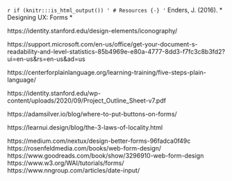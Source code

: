 `r if (knitr:::is_html_output()) '
# Resources {-}
'`
Enders, J. (2016). * Designing UX: Forms *

https://identity.stanford.edu/design-elements/iconography/

https://support.microsoft.com/en-us/office/get-your-document-s-readability-and-level-statistics-85b4969e-e80a-4777-8dd3-f7fc3c8b3fd2?ui=en-us&rs=en-us&ad=us

https://centerforplainlanguage.org/learning-training/five-steps-plain-language/

https://identity.stanford.edu/wp-content/uploads/2020/09/Project_Outline_Sheet-v7.pdf

https://adamsilver.io/blog/where-to-put-buttons-on-forms/

https://learnui.design/blog/the-3-laws-of-locality.html

https://medium.com/nextux/design-better-forms-96fadca0f49c
https://rosenfeldmedia.com/books/web-form-design/
https://www.goodreads.com/book/show/3296910-web-form-design
https://www.w3.org/WAI/tutorials/forms/
https://www.nngroup.com/articles/date-input/


